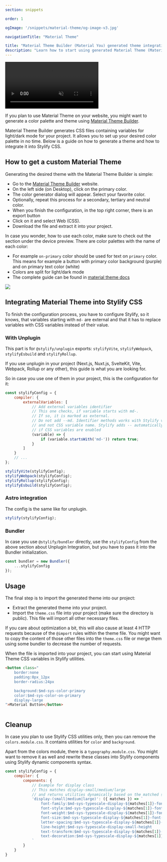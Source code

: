```yaml
---
section: snippets

order: 1

ogImage: '/snippets/material-theme/og-image-v3.jpg'

navigationTitle: "Material Theme"

title: "Material Theme Builder (Material You) generated theme integration"
description: "Learn how to start using generated Material Theme (Material You) with Stylify CSS in a minute."
---
```


<video autoplay muted loop class="width:100% height:auto border-radius:8px">
	<source src="/videos/material-theme-builder.mp4" type="video/mp4" />
</video>

If you plan to use Material Theme on your website, you might want to generate a color palette and theme using [Material Theme Builder](https://m3.material.io/theme-builder#/custom).

<StackBlitzLink link="stylify-material-theme-example" />

Material Theme Builder generates CSS files containing variables for light/dark mode for your project. It allows you to set up your desired color palette in no time. Below is a guide on how to generate a theme and how to integrate it into Stylify CSS.

## How to get a custom Material Theme
Generating the desired theme with the Material Theme Builder is simple:
- Go to the [Material Theme Builder](https://m3.material.io/theme-builder#/custom) website.
- On the left side (on Desktop), click on the primary color.
- The color generator dialog will appear. Select your favorite color.
- Optionally, repeat this process for a secondary, tertiary and neutral color.
- When you finish the configuration, in the top right corner, there is an export button
- Click on it and select Web (CSS).
- Download the file and extract it into your project.

In case you wonder, how to use each color, make sure to check out the section under the device preview. There are color palettes with the name of each color:
- For example `on-primary` color should be used for text on `primary` color. This means for example a button with primary color background (purple) and on primary text color (white)
- Colors are split for light/dark mode
- The complete guide can be found in [material theme docs](https://m3.material.io/styles/color/the-color-system/color-roles)

<img src="/images/blog/stylify-material-theme/colors-setup.png" loading="lazy" fetchpriority="low" />

## Integrating Material Theme into Stylify CSS
To finish the configuration process, you have to configure Stylify, so it knows, that variables starting with `md-` are external and that it has to replace variables with CSS variables instead of their value.

### With Unplugin
This part is for `@stylify/unplugin` exports: `stylifyVite`, `stylifyWebpack`, `stylifyEsbuild` and `stylifyRollup`.

If you use unplugin in your project (Next.js, Nuxt.js, SvelteKit, Vite, Webpack, Rollup or any other), this guide is what you are looking for.

So in case you use one of them in your project, this is the configuration for it:

```javascript
const stylifyConfig = {
	compiler: {
		externalVariables: [
			// Add external variables identifier
			// This one checks, if variable starts with md-.
			// If so, it is marked as external.
			// Do not add --md. Identifier methods works with Stylify variable name
			// and not CSS variable name. Stylify adds -- automatically
			// if CSS variables are enabled
			(variable) => {
				if (variable.startsWith('md-')) return true;
			}
		]
	}
	// ...
};

stylifyVite(stylifyConfig);
stylifyWebpack(stylifyConfig);
stylifyRollup(stylifyConfig);
stylifyEsbuild(stylifyConfig);
```

### Astro integration
The config is the same like for unplugin.

```javascript
stylify(stylifyConfig);
```

### Bundler
In case you use `@stylify/bundler` directly, use the `stylifyConfig` from the above section about Unplugin Integration, but you have to pass it into the Bundler initialization.

```javascript
const bundler = new Bundler({
	...stylifyConfig
});
```

## Usage
The final step is to import the generated theme into our project:
- Extract the generated theme into your project.
- Import the `theme.css` file into your project (make sure the directory is public). This file will import all other necessary files.

<Note>If you care about optimization a bit, this will also cause at least 4 HTTP requests because of the `@import` rules within the theme file.
You might want to copy the content of those other files into the <code>theme.css</code> file or merge them using some bundler to decrease the number of requests.</Note>

When the file is imported into your project, you can start using Material Theme CSS variables in Stylify utilities.
```html
<button class="
	border:none
	padding:8px_12px
	border-radius:24px

	background:$md-sys-color-primary
	color:$md-sys-color-on-primary
	display-large
">Material Button</button>
```

<img src="/images/blog/stylify-material-theme/buttons.png" alt="" loading="lazy" fetchpriority="low" />

## Cleanup
In case you plan to use Stylify CSS utilities only, then you can remove the `colors.module.css`. It contains utilities for `color` and `background`.

Apart from the colors module, there is a `typography.module.css`. You might want to remove it as well and rewrite these classes into Stylify components using Stylify dynamic components syntax.

```javascript
const stylifyConfig = {
	compiler: {
		components: {
			// Example for display class
			// This matches display-small/medium/large
			// and returns utilities dynamically based on the matched size
			'display-(small|medium|large)': ({ matches }) => `
				font-family:$md-sys-typescale-display-${matches[1]}-font-family-name
				font-style:$md-sys-typescale-display-${matches[1]}-font-family-style
				font-weight:$md-sys-typescale-display-${matches[1]}-font-weight
				font-size:$md-sys-typescale-display-${matches[1]}-font-size
				letter-spacing:$md-sys-typescale-display-${matches[1]}-tracking
				line-height:$md-sys-typescale-display-small-height
				text-transform:$md-sys-typescale-display-${matches[1]}-text-transform
				text-decoration:$md-sys-typescale-display-${matches[1]}-text-decoration
			`
		}
	}
}
```
